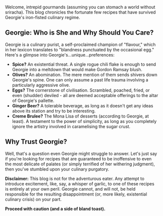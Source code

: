 Welcome, intrepid gourmands (assuming you can stomach a world without sriracha). This blog chronicles the fortunate few recipes that have survived Georgie's iron-fisted culinary regime.

## Georgie: Who is She and Why Should You Care?

Georgie is a culinary purist, a self-proclaimed champion of "flavour," which in her lexicon translates to "blandness punctuated by the occasional egg." Here's a glimpse into Georgie's...unique...preferences:

- **Spice?** An existential threat. A single rogue chili flake is enough to send Georgie into a meltdown that would make Gordon Ramsay blush.
- **Olives?** An abomination. The mere mention of them sends shivers down Georgie's spine. One can only assume a past life trauma involving a particularly aggressive olive.
- **Eggs?** The cornerstone of civilisation. Scrambled, poached, fried, or even (shudder) deviled - all are deemed acceptable offerings to the altar of Georgie's pallette.
- **Ginger Beer?** A tolerable beverage, as long as it doesn't get any ideas above its station and try to be interesting.
- **Creme Brulee?** The Mona Lisa of desserts (according to Georgie, at least). A testament to the power of simplicity, as long as you completely ignore the artistry involved in caramelising the sugar crust.

## Why Trust Georgie?

Well, that's a question even Georgie might struggle to answer. Let's just say if you're looking for recipes that are guaranteed to be inoffensive to even the most delicate of palates (or simply terrified of her withering judgment), then you've stumbled upon your culinary purgatory.

**Disclaimer:** This blog is not for the adventurous eater. Any attempt to introduce excitement, like, say, a whisper of garlic, to one of these recipes is entirely at your own peril. Georgie cannot, and will not, be held responsible for the resulting disappointment (or, more likely, existential culinary crisis) on your part.

**Proceed with caution (and a side of bland toast).**